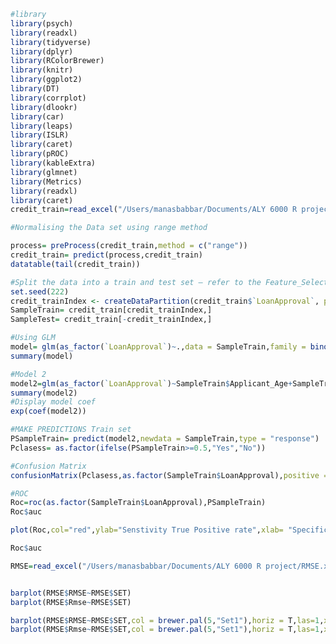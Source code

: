 ```r
#library
library(psych)
library(readxl)
library(tidyverse)
library(dplyr)
library(RColorBrewer)
library(knitr)
library(ggplot2)
library(DT)
library(corrplot)
library(dlookr)
library(car)
library(leaps)
library(ISLR)
library(caret)
library(pROC)
library(kableExtra)
library(glmnet)
library(Metrics)
library(readxl)
library(caret)
credit_train=read_excel("/Users/manasbabbar/Documents/ALY 6000 R project/Capstone.xlsx")
```

```r
#Normalising the Data set using range method

process= preProcess(credit_train,method = c("range"))
credit_train= predict(process,credit_train)
datatable(tail(credit_train))
```

```r
#Split the data into a train and test set – refer to the Feature_Selection_R.pdf document for information on how to split a dataset.
set.seed(222)
credit_trainIndex <- createDataPartition(credit_train$`LoanApproval`, p = 0.6, list = FALSE)
SampleTrain= credit_train[credit_trainIndex,]
SampleTest= credit_train[-credit_trainIndex,]
```

```r
#Using GLM
model= glm(as_factor(`LoanApproval`)~.,data = SampleTrain,family = binomial(link = "logit"))
summary(model)
```


```r
#Model 2
model2=glm(as_factor(`LoanApproval`)~SampleTrain$Applicant_Age+SampleTrain$Years_of_Working+SampleTrain$Total_Good_Debt,data = SampleTrain,family = binomial(link = "logit"))
summary(model2)
#Display model coef
exp(coef(model2))
```

```r
#MAKE PREDICTIONS Train set
PSampleTrain= predict(model2,newdata = SampleTrain,type = "response")
Pclasess= as.factor(ifelse(PSampleTrain>=0.5,"Yes","No"))

```

```r
#Confusion Matrix
confusionMatrix(Pclasess,as.factor(SampleTrain$LoanApproval),positive = "Yes")
```






```r
#ROC 
Roc=roc(as.factor(SampleTrain$LoanApproval),PSampleTrain)
Roc$auc
```

```r
plot(Roc,col="red",ylab="Senstivity True Positive rate",xlab= "Specificity False positive rate")
```

```r
Roc$auc
```
```r
RMSE=read_excel("/Users/manasbabbar/Documents/ALY 6000 R project/RMSE.xlsx")


barplot(RMSE$RMSE~RMSE$SET)
barplot(RMSE$Rmse~RMSE$SET)
```
```r
barplot(RMSE$RMSE~RMSE$SET,col = brewer.pal(5,"Set1"),horiz = T,las=1,xlim = c(0,12000000),main = "RMSE VALUES FOR RIDGE",xlab = "RMSE VALUES",ylab = "")
barplot(RMSE$Rmse~RMSE$SET,col = brewer.pal(5,"Set1"),horiz = T,las=1,xlim = c(0,12000000),main = "RMSE VALUES FOR LASSO",xlab = "RMSE VALUES",ylab = "")
```

